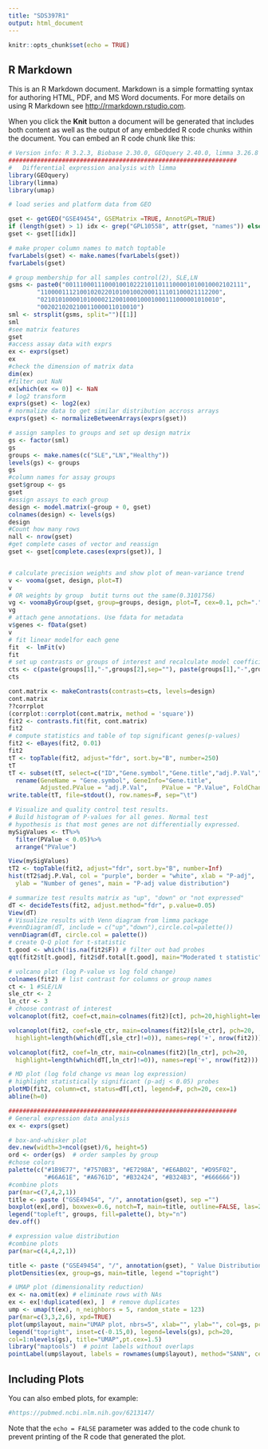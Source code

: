```yaml
---
title: "SDS397R1"
output: html_document
---
```


```r
knitr::opts_chunk$set(echo = TRUE)
```

## R Markdown

This is an R Markdown document. Markdown is a simple formatting syntax for authoring HTML, PDF, and MS Word documents. For more details on using R Markdown see <http://rmarkdown.rstudio.com>.

When you click the **Knit** button a document will be generated that includes both content as well as the output of any embedded R code chunks within the document. You can embed an R code chunk like this:

```r
# Version info: R 3.2.3, Biobase 2.30.0, GEOquery 2.40.0, limma 3.26.8
################################################################
#   Differential expression analysis with limma
library(GEOquery)
library(limma)
library(umap)

# load series and platform data from GEO

gset <- getGEO("GSE49454", GSEMatrix =TRUE, AnnotGPL=TRUE)
if (length(gset) > 1) idx <- grep("GPL10558", attr(gset, "names")) else idx <- 1
gset <- gset[[idx]]

# make proper column names to match toptable 
fvarLabels(gset) <- make.names(fvarLabels(gset))
fvarLabels(gset)

# group membership for all samples control(2), SLE,LN
gsms <- paste0("00111000111000100102221011011100001010010002102111",
        "11000011121001020220101001002000111101100021112200",
        "02101010000101000021200100010001000111000001010010",
        "002021020210011000011010010")
sml <- strsplit(gsms, split="")[[1]]
sml
#see matrix features
gset
#access assay data with exprs
ex <- exprs(gset)
ex
#check the dimension of matrix data
dim(ex)
#filter out NaN
ex[which(ex <= 0)] <- NaN
# log2 transform
exprs(gset) <- log2(ex) 
# normalize data to get similar distribution accross arrays
exprs(gset) <- normalizeBetweenArrays(exprs(gset))

# assign samples to groups and set up design matrix
gs <- factor(sml)
gs
groups <- make.names(c("SLE","LN","Healthy"))
levels(gs) <- groups
gs
#column names for assay groups
gset$group <- gs
gset
#assign assays to each group
design <- model.matrix(~group + 0, gset)
colnames(design) <- levels(gs)
design
#Count how many rows
nall <- nrow(gset)
#get complete cases of vector and reassign
gset <- gset[complete.cases(exprs(gset)), ]


# calculate precision weights and show plot of mean-variance trend
v <- vooma(gset, design, plot=T)
v
# OR weights by group  butit turns out the same(0.3101756)
vg <- voomaByGroup(gset, group=groups, design, plot=T, cex=0.1, pch=".", col=1:nlevels(gs))
vg
# attach gene annotations. Use fdata for metadata
v$genes <- fData(gset) 
v
# fit linear modelfor each gene
fit  <- lmFit(v)
fit
# set up contrasts or groups of interest and recalculate model coefficients
cts <- c(paste(groups[1],"-",groups[2],sep=""), paste(groups[1],"-",groups[3],sep=""), paste(groups[2],"-",groups[3],sep=""))
cts

cont.matrix <- makeContrasts(contrasts=cts, levels=design)
cont.matrix
??corrplot
(corrplot::corrplot(cont.matrix, method = 'square'))
fit2 <- contrasts.fit(fit, cont.matrix)
fit2
# compute statistics and table of top significant genes(p-values)
fit2 <- eBayes(fit2, 0.01)
fit2
tT <- topTable(fit2, adjust="fdr", sort.by="B", number=250)
tT
tT <- subset(tT, select=c("ID","Gene.symbol","Gene.title","adj.P.Val","P.Value","F"))%>%
  rename(GeneName = "Gene.symbol", GeneInfo="Gene.title",
         Adjusted.PValue = "adj.P.Val",    PValue = "P.Value", FoldChange = "F")
write.table(tT, file=stdout(), row.names=F, sep="\t")

# Visualize and quality control test results.
# Build histogram of P-values for all genes. Normal test
# hypothesis is that most genes are not differentially expressed.
mySigValues <- tT%>% 
  filter(PValue < 0.05)%>%
  arrange("PValue")

View(mySigValues)
tT2 <- topTable(fit2, adjust="fdr", sort.by="B", number=Inf)
hist(tT2$adj.P.Val, col = "purple", border = "white", xlab = "P-adj",
  ylab = "Number of genes", main = "P-adj value distribution")

# summarize test results matrix as "up", "down" or "not expressed"
dT <- decideTests(fit2, adjust.method="fdr", p.value=0.05)
View(dT)
# Visualize results with Venn diagram from limma package
#vennDiagram(dT, include = c("up","down"),circle.col=palette())
vennDiagram(dT, circle.col = palette())
# create Q-Q plot for t-statistic
t.good <- which(!is.na(fit2$F)) # filter out bad probes
qqt(fit2$t[t.good], fit2$df.total[t.good], main="Moderated t statistic")

# volcano plot (log P-value vs log fold change)
colnames(fit2) # list contrast for columns or group names
ct <- 1 #SLE/LN
sle_ctr <- 2
ln_ctr <- 3
# choose contrast of interest
volcanoplot(fit2, coef=ct,main=colnames(fit2)[ct], pch=20,highlight=length(which(dT[,ct]!=0)), names=rep('+', nrow(fit2)))

volcanoplot(fit2, coef=sle_ctr, main=colnames(fit2)[sle_ctr], pch=20,
  highlight=length(which(dT[,sle_ctr]!=0)), names=rep('+', nrow(fit2)))

volcanoplot(fit2, coef=ln_ctr, main=colnames(fit2)[ln_ctr], pch=20,
  highlight=length(which(dT[,ln_ctr]!=0)), names=rep('+', nrow(fit2)))

# MD plot (log fold change vs mean log expression)
# highlight statistically significant (p-adj < 0.05) probes
plotMD(fit2, column=ct, status=dT[,ct], legend=F, pch=20, cex=1)
abline(h=0)

################################################################
# General expression data analysis
ex <- exprs(gset)

# box-and-whisker plot
dev.new(width=3+ncol(gset)/6, height=5)
ord <- order(gs)  # order samples by group
#chose colors
palette(c("#1B9E77", "#7570B3", "#E7298A", "#E6AB02", "#D95F02",
          "#66A61E", "#A6761D", "#B32424", "#B324B3", "#666666"))
#combine plots
par(mar=c(7,4,2,1))
title <- paste ("GSE49454", "/", annotation(gset), sep ="")
boxplot(ex[,ord], boxwex=0.6, notch=T, main=title, outline=FALSE, las=2, col=gs[ord])
legend("topleft", groups, fill=palette(), bty="n")
dev.off()

# expression value distribution
#combine plots
par(mar=c(4,4,2,1))

title <- paste ("GSE49454", "/", annotation(gset), " Value Distribution", sep ="")
plotDensities(ex, group=gs, main=title, legend ="topright")

# UMAP plot (dimensionality reduction)
ex <- na.omit(ex) # eliminate rows with NAs
ex <- ex[!duplicated(ex), ]  # remove duplicates
ump <- umap(t(ex), n_neighbors = 5, random_state = 123)
par(mar=c(3,3,2,6), xpd=TRUE)
plot(ump$layout, main="UMAP plot, nbrs=5", xlab="", ylab="", col=gs, pch=20, cex=1.5)
legend("topright", inset=c(-0.15,0), legend=levels(gs), pch=20,
col=1:nlevels(gs), title="UMAP",pt.cex=1.5)
library("maptools")  # point labels without overlaps
pointLabel(ump$layout, labels = rownames(ump$layout), method="SANN", cex=0.6, doPlot = FALSE)

```

## Including Plots

You can also embed plots, for example:

```r
#https://pubmed.ncbi.nlm.nih.gov/6213147/
```

Note that the `echo = FALSE` parameter was added to the code chunk to prevent printing of the R code that generated the plot.
